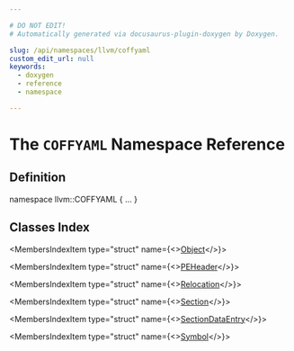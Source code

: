 ```yaml
---

# DO NOT EDIT!
# Automatically generated via docusaurus-plugin-doxygen by Doxygen.

slug: /api/namespaces/llvm/coffyaml
custom_edit_url: null
keywords:
  - doxygen
  - reference
  - namespace

---
```





# The `COFFYAML` Namespace Reference

<DoxygenPage pluginConfig={pluginConfig}>



## Definition

<CodeBlock>namespace llvm::COFFYAML &#123; ... &#125;</CodeBlock>

## Classes Index

<MembersIndex>

<MembersIndexItem
  type="struct"
  name={<><a href="/docs/api/structs/llvm/coffyaml/object">Object</a></>}>
</MembersIndexItem>

<MembersIndexItem
  type="struct"
  name={<><a href="/docs/api/structs/llvm/coffyaml/peheader">PEHeader</a></>}>
</MembersIndexItem>

<MembersIndexItem
  type="struct"
  name={<><a href="/docs/api/structs/llvm/coffyaml/relocation">Relocation</a></>}>
</MembersIndexItem>

<MembersIndexItem
  type="struct"
  name={<><a href="/docs/api/structs/llvm/coffyaml/section">Section</a></>}>
</MembersIndexItem>

<MembersIndexItem
  type="struct"
  name={<><a href="/docs/api/structs/llvm/coffyaml/sectiondataentry">SectionDataEntry</a></>}>
</MembersIndexItem>

<MembersIndexItem
  type="struct"
  name={<><a href="/docs/api/structs/llvm/coffyaml/symbol">Symbol</a></>}>
</MembersIndexItem>

</MembersIndex>


</DoxygenPage>
